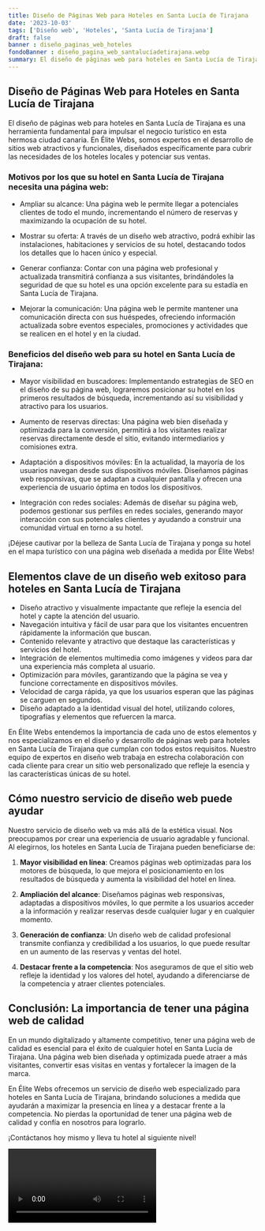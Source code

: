 ```yaml
---
title: Diseño de Páginas Web para Hoteles en Santa Lucía de Tirajana
date: '2023-10-03'
tags: ['Diseño web', 'Hoteles', 'Santa Lucía de Tirajana']
draft: false
banner : diseño_paginas_web_hoteles
fondoBanner : diseño_pagina_web_santalucíadetirajana.webp
summary: El diseño de páginas web para hoteles en Santa Lucía de Tirajana es una herramienta fundamental para impulsar el negocio turístico en esta hermosa ciudad canaria. En Élite Webs, somos expertos en el desarrollo de sitios web atractivos y funcionales, diseñados específicamente para cubrir las necesidades de los hoteles locales y potenciar sus ventas.
---
```


## Diseño de Páginas Web para Hoteles en Santa Lucía de Tirajana

El diseño de páginas web para hoteles en Santa Lucía de Tirajana es una herramienta fundamental para impulsar el negocio turístico en esta hermosa ciudad canaria. En Élite Webs, somos expertos en el desarrollo de sitios web atractivos y funcionales, diseñados específicamente para cubrir las necesidades de los hoteles locales y potenciar sus ventas.

### Motivos por los que su hotel en Santa Lucía de Tirajana necesita una página web:

- Ampliar su alcance: Una página web le permite llegar a potenciales clientes de todo el mundo, incrementando el número de reservas y maximizando la ocupación de su hotel.

- Mostrar su oferta: A través de un diseño web atractivo, podrá exhibir las instalaciones, habitaciones y servicios de su hotel, destacando todos los detalles que lo hacen único y especial.

- Generar confianza: Contar con una página web profesional y actualizada transmitirá confianza a sus visitantes, brindándoles la seguridad de que su hotel es una opción excelente para su estadía en Santa Lucía de Tirajana.

- Mejorar la comunicación: Una página web le permite mantener una comunicación directa con sus huéspedes, ofreciendo información actualizada sobre eventos especiales, promociones y actividades que se realicen en el hotel y en la ciudad.

### Beneficios del diseño web para su hotel en Santa Lucía de Tirajana:

- Mayor visibilidad en buscadores: Implementando estrategias de SEO en el diseño de su página web, lograremos posicionar su hotel en los primeros resultados de búsqueda, incrementando así su visibilidad y atractivo para los usuarios.

- Aumento de reservas directas: Una página web bien diseñada y optimizada para la conversión, permitirá a los visitantes realizar reservas directamente desde el sitio, evitando intermediarios y comisiones extra.

- Adaptación a dispositivos móviles: En la actualidad, la mayoría de los usuarios navegan desde sus dispositivos móviles. Diseñamos páginas web responsivas, que se adaptan a cualquier pantalla y ofrecen una experiencia de usuario óptima en todos los dispositivos.

- Integración con redes sociales: Además de diseñar su página web, podemos gestionar sus perfiles en redes sociales, generando mayor interacción con sus potenciales clientes y ayudando a construir una comunidad virtual en torno a su hotel.

¡Déjese cautivar por la belleza de Santa Lucía de Tirajana y ponga su hotel en el mapa turístico con una página web diseñada a medida por Élite Webs!

<GifSeo />

<Cta />

## Elementos clave de un diseño web exitoso para hoteles en Santa Lucía de Tirajana

- Diseño atractivo y visualmente impactante que refleje la esencia del hotel y capte la atención del usuario.
- Navegación intuitiva y fácil de usar para que los visitantes encuentren rápidamente la información que buscan.
- Contenido relevante y atractivo que destaque las características y servicios del hotel.
- Integración de elementos multimedia como imágenes y videos para dar una experiencia más completa al usuario.
- Optimización para móviles, garantizando que la página se vea y funcione correctamente en dispositivos móviles.
- Velocidad de carga rápida, ya que los usuarios esperan que las páginas se carguen en segundos.
- Diseño adaptado a la identidad visual del hotel, utilizando colores, tipografías y elementos que refuercen la marca.

En Élite Webs entendemos la importancia de cada uno de estos elementos y nos especializamos en el diseño y desarrollo de páginas web para hoteles en Santa Lucía de Tirajana que cumplan con todos estos requisitos. Nuestro equipo de expertos en diseño web trabaja en estrecha colaboración con cada cliente para crear un sitio web personalizado que refleje la esencia y las características únicas de su hotel.

## Cómo nuestro servicio de diseño web puede ayudar

Nuestro servicio de diseño web va más allá de la estética visual. Nos preocupamos por crear una experiencia de usuario agradable y funcional. Al elegirnos, los hoteles en Santa Lucía de Tirajana pueden beneficiarse de:

1. **Mayor visibilidad en línea**: Creamos páginas web optimizadas para los motores de búsqueda, lo que mejora el posicionamiento en los resultados de búsqueda y aumenta la visibilidad del hotel en línea.

2. **Ampliación del alcance**: Diseñamos páginas web responsivas, adaptadas a dispositivos móviles, lo que permite a los usuarios acceder a la información y realizar reservas desde cualquier lugar y en cualquier momento.

3. **Generación de confianza**: Un diseño web de calidad profesional transmite confianza y credibilidad a los usuarios, lo que puede resultar en un aumento de las reservas y ventas del hotel.

4. **Destacar frente a la competencia**: Nos aseguramos de que el sitio web refleje la identidad y los valores del hotel, ayudando a diferenciarse de la competencia y atraer clientes potenciales.

## Conclusión: La importancia de tener una página web de calidad

En un mundo digitalizado y altamente competitivo, tener una página web de calidad es esencial para el éxito de cualquier hotel en Santa Lucía de Tirajana. Una página web bien diseñada y optimizada puede atraer a más visitantes, convertir esas visitas en ventas y fortalecer la imagen de la marca.

En Élite Webs ofrecemos un servicio de diseño web especializado para hoteles en Santa Lucía de Tirajana, brindando soluciones a medida que ayudarán a maximizar la presencia en línea y a destacar frente a la competencia. No pierdas la oportunidad de tener una página web de calidad y confía en nosotros para lograrlo.

¡Contáctanos hoy mismo y lleva tu hotel al siguiente nivel!

<Video />

<CtaBot job='Hoteles' city='Santa Lucía de Tirajana'/>

<Gmaps query='Santa Lucía de Tirajana+españa+maps' />